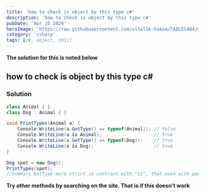 ```yaml
---
title: 'how to check is object by this type c#'
description: 'how to check is object by this type c#'
pubDate: 'Apr 16 2024'
heroImage: 'https://raw.githubusercontent.com/vitalik-hakim/TABLES404/main/error_b/c%23.png'
category: 'csharp'
tags: [c#, object, this]
---
```


**The solution for this is noted below**

## how to check is object by this type c#

### Solution

```csharp
class Animal { }
class Dog : Animal { }

void PrintTypes(Animal a) {
    Console.WriteLine(a.GetType() == typeof(Animal)); // false
    Console.WriteLine(a is Animal);                   // true
    Console.WriteLine(a.GetType() == typeof(Dog));    // true
    Console.WriteLine(a is Dog);                      // true
}

Dog spot = new Dog();
PrintTypes(spot);
//Summary GetType more strict in contrast with "is", that even with parents OK too
```

**Try other methods by searching on the site. That is if this doesn't work**
